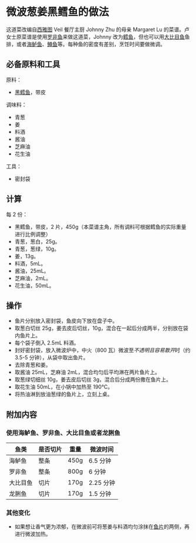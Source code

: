 # 微波葱姜黑鳕鱼的做法

这道菜改编自[西雅图](https://zh.wikipedia.org/wiki/西雅图) Veil 餐厅主厨 Johnny Zhu 的母亲 Margaret Lu 的菜谱。卢女士原菜谱是使用[罗非鱼](https://zh.wikipedia.org/wiki/罗非鱼)来做这道菜，Johnny 改为[鳕鱼](https://zh.wikipedia.org/wiki/鳕鱼)，但也可以用[大比目鱼](https://zh.wikipedia.org/wiki/大比目鱼)鱼排，或者[海鲈鱼](https://zh.wikipedia.org/wiki/海鲈鱼)、[鳟鱼](https://zh.wikipedia.org/wiki/鳟鱼)等。每种鱼的密度有差别，烹饪时间要做微调。

## 必备原料和工具

原料：

- [黑鳕鱼](https://zh.wikipedia.org/wiki/黑鳕鱼)，带皮

调味料：

- 青葱
- 姜
- 料酒
- 酱油
- 芝麻油
- 花生油

工具：

- 密封袋

## 计算

每 2 份：

- 黑鳕鱼，带皮，2 片，450g（本菜谱主角，所有调料可根据鳕鱼的实际重量进行比例调整）
- 青葱，葱白，25g。
- 青葱，葱绿，10g。
- 姜，13g。
- 料酒，5mL。
- 酱油，25mL。
- 芝麻油，2mL。
- 花生油，50mL。

## 操作

- 鱼片分别放入密封袋，鱼皮向下放在盘子中。
- 取葱白切丝 25g，姜去皮后切丝，10g，混合在一起后分成两半，分别放在袋内鱼片上。
- 每个袋子倒入 2.5mL 料酒。
- 封好密封袋，放入微波炉中，中火（800 瓦）微波至*不透明且容易散开*时（约 3.5-5 分钟），从袋中取出鱼片。
- 去除青葱和姜。
- 取酱油 25mL，芝麻油 2mL，混合均匀后平均淋在两片鱼片上。
- 取葱绿切细丝 10g，姜去皮后切丝 3g，混合后分成两份撒在鱼片上。
- 取花生油 50mL，在小锅中加热至 190℃。
- 将热油淋到放油葱绿的鱼片上，立刻上桌。

## 附加内容

### 使用海鲈鱼、罗非鱼、大比目鱼或者龙脷鱼

| 鱼类 | 是否切片 | 重量 | 微波时间 |
| - | - | - | - |
| 海鲈鱼 | 整条 | 450g | 6.5 分钟 |
| 罗非鱼 | 整条 | 800g | 6 分钟 |
| 大比目鱼 | 切片 | 170g | 2.25 分钟 |
| 龙脷鱼 | 切片 | 170g | 1.5 分钟 |

### 其他变化

- 如果想让香气更为浓郁，在微波前可将葱姜与料酒均匀涂抹在[鱼片](https://zh.wikipedia.org/wiki/鱼片)的两侧，再进行微波加热。



